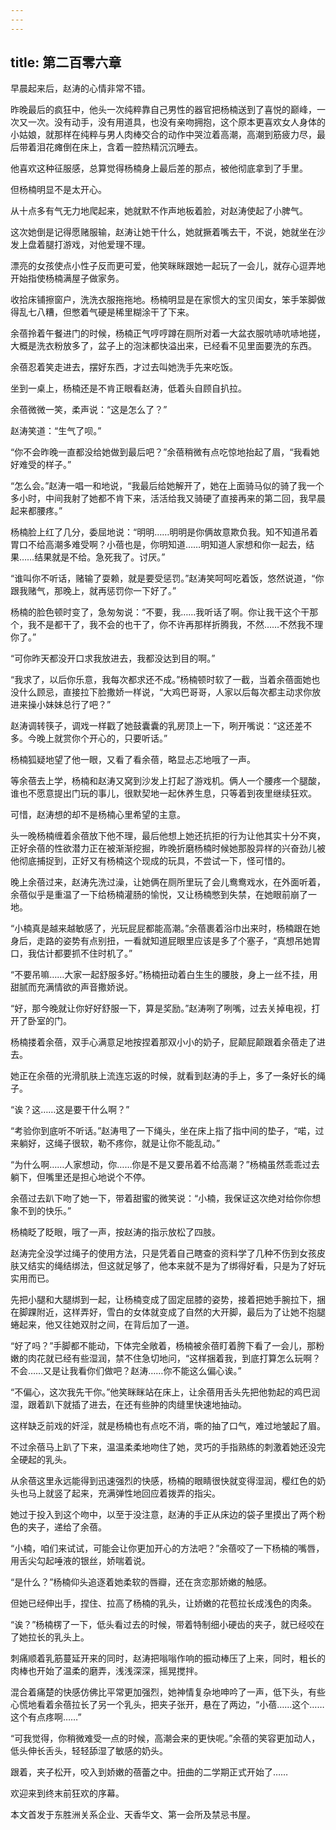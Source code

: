 ```yaml
---
---
---
```

title: 第二百零六章
---




早晨起来后，赵涛的心情非常不错。

昨晚最后的疯狂中，他头一次纯粹靠自己男性的器官把杨楠送到了喜悦的巅峰，一次又一次。没有动手，没有用道具，也没有亲吻拥抱，这个原本更喜欢女人身体的小姑娘，就那样在纯粹与男人肉棒交合的动作中哭泣着高潮，高潮到筋疲力尽，最后带着泪花瘫倒在床上，含着一腔热精沉沉睡去。

他喜欢这种征服感，总算觉得杨楠身上最后差的那点，被他彻底拿到了手里。

但杨楠明显不是太开心。

从十点多有气无力地爬起来，她就默不作声地板着脸，对赵涛使起了小脾气。

这次她倒是记得愿赌服输，赵涛让她干什么，她就撅着嘴去干，不说，她就坐在沙发上盘着腿打游戏，对他爱理不理。

漂亮的女孩使点小性子反而更可爱，他笑眯眯跟她一起玩了一会儿，就存心逗弄地开始指使杨楠满屋子做家务。

收拾床铺擦窗户，洗洗衣服拖拖地。杨楠明显是在家惯大的宝贝闺女，笨手笨脚做得乱七八糟，但憋着气硬是稀里糊涂干了下来。

余蓓拎着午餐进门的时候，杨楠正气哼哼蹲在厕所对着一大盆衣服吭哧吭哧地搓，大概是洗衣粉放多了，盆子上的泡沫都快溢出来，已经看不见里面要洗的东西。

余蓓忍着笑走进去，摆好东西，才过去叫她洗手先来吃饭。

坐到一桌上，杨楠还是不肯正眼看赵涛，低着头自顾自扒拉。

余蓓微微一笑，柔声说：“这是怎么了？”

赵涛笑道：“生气了呗。”

“你不会昨晚一直都没给她做到最后吧？”余蓓稍微有点吃惊地抬起了眉，“我看她好难受的样子。”

“怎么会。”赵涛一唱一和地说，“我最后给她解开了，她在上面骑马似的骑了我一个多小时，中间我射了她都不肯下来，活活给我又骑硬了直接再来的第二回，我早晨起来都腰疼。”

杨楠脸上红了几分，委屈地说：“明明……明明是你俩故意欺负我。知不知道吊着胃口不给高潮多难受啊？小蓓也是，你明知道……明知道人家想和你一起去，结果……结果就是不给。急死我了。讨厌。”

“谁叫你不听话，赌输了耍赖，就是要受惩罚。”赵涛笑呵呵吃着饭，悠然说道，“你跟我赌气，那晚上，就再惩罚你一下好了。”

杨楠的脸色顿时变了，急匆匆说：“不要，我……我听话了啊。你让我干这个干那个，我不是都干了，我不会的也干了，你不许再那样折腾我，不然……不然我不理你了。”

“可你昨天都没开口求我放进去，我都没达到目的啊。”

“我求了，以后你乐意，我每次都求还不成。”杨楠顿时软了一截，当着余蓓面她也没什么顾忌，直接拉下脸撒娇一样说，“大鸡巴哥哥，人家以后每次都主动求你放进来操小妹妹总行了吧？”

赵涛调转筷子，调戏一样戳了她鼓囊囊的乳房顶上一下，咧开嘴说：“这还差不多。今晚上就赏你个开心的，只要听话。”

杨楠狐疑地望了他一眼，又看了看余蓓，略显忐忑地哦了一声。

等余蓓去上学，杨楠和赵涛又窝到沙发上打起了游戏机。俩人一个腰疼一个腿酸，谁也不愿意提出门玩的事儿，很默契地一起休养生息，只等着到夜里继续狂欢。

可惜，赵涛想的却不是杨楠心里希望的主意。

头一晚杨楠缠着余蓓放下他不理，最后他想上她还抗拒的行为让他其实十分不爽，正好余蓓的性欲潜力正在被渐渐挖掘，昨晚折磨杨楠时候她那股异样的兴奋劲儿被他彻底捕捉到，正好又有杨楠这个现成的玩具，不尝试一下，怪可惜的。

晚上余蓓过来，赵涛先洗过澡，让她俩在厕所里玩了会儿鸯鸯戏水，在外面听着，余蓓似乎是重温了一下给杨楠灌肠的愉悦，又让杨楠憋到失禁，在她眼前崩了一地。

“小楠真是越来越敏感了，光玩屁屁都能高潮。”余蓓裹着浴巾出来时，杨楠跟在她身后，走路的姿势有点别扭，一看就知道屁眼里应该是多了个塞子，“真想吊她胃口，我估计都要抓不住时机了。”

“不要吊嘛……大家一起舒服多好。”杨楠扭动着白生生的腰肢，身上一丝不挂，用甜腻而充满情欲的声音撒娇说。

“好，那今晚就让你好好舒服一下，算是奖励。”赵涛咧了咧嘴，过去关掉电视，打开了卧室的门。

杨楠搂着余蓓，双手心满意足地按捏着那双小小的奶子，屁颠屁颠跟着余蓓走了进去。

她正在余蓓的光滑肌肤上流连忘返的时候，就看到赵涛的手上，多了一条好长的绳子。

“诶？这……这是要干什么啊？”

“考验你到底听不听话。”赵涛甩了一下绳头，坐在床上指了指中间的垫子，“喏，过来躺好，这绳子很软，勒不疼你，就是让你不能乱动。”

“为什么啊……人家想动，你……你是不是又要吊着不给高潮？”杨楠虽然乖乖过去躺下，但嘴里还是担心地说个不停。

余蓓过去趴下吻了她一下，带着甜蜜的微笑说：“小楠，我保证这次绝对给你你想象不到的快乐。”

杨楠眨了眨眼，哦了一声，按赵涛的指示放松了四肢。

赵涛完全没学过绳子的使用方法，只是凭着自己瞎查的资料学了几种不伤到女孩皮肤又结实的绳结绑法，但这就足够了，他本来就不是为了绑得好看，只是为了好玩实用而已。

先把小腿和大腿绑到一起，让杨楠变成了固定屈膝的姿势，接着把她手腕拉下，捆在脚踝附近，这样弄好，雪白的女体就变成了自然的大开脚，最后为了让她不抱腿蜷起来，他又往她双肘之间，在背后加了一道。

“好了吗？”手脚都不能动，下体完全敞着，杨楠被余蓓盯着胯下看了一会儿，那粉嫩的肉花就已经有些湿润，禁不住急切地问，“这样捆着我，到底打算怎么玩啊？不会……又是让我看你们做吧？赵涛……你不能这么偏心诶。”

“不偏心，这次我先干你。”他笑眯眯站在床上，让余蓓用舌头先把他勃起的鸡巴润湿，跟着趴下就插了进去，在还有些肿的肉缝里快速地抽动。

这样缺乏前戏的奸淫，就是杨楠也有点吃不消，嘶的抽了口气，难过地皱起了眉。

不过余蓓马上趴了下来，温温柔柔地吻住了她，灵巧的手指熟练的刺激着她还没完全硬起的乳头。

从余蓓这里永远能得到迅速强烈的快感，杨楠的眼睛很快就变得湿润，樱红色的奶头也马上就竖了起来，充满弹性地回应着拨弄的指尖。

她过于投入到这个吻中，以至于没注意，赵涛的手正从床边的袋子里摸出了两个粉色的夹子，递给了余蓓。

“小楠，咱们来试试，可能会让你更加开心的方法吧？”余蓓咬了一下杨楠的嘴唇，用舌尖勾起唾液的银丝，娇喘着说。

“是什么？”杨楠仰头追逐着她柔软的唇瓣，还在贪恋那娇嫩的触感。

但她已经伸出手，捏住、拉高了杨楠的乳头，让娇嫩的花苞拉长成浅色的肉条。

“诶？”杨楠楞了一下，低头看过去的时候，带着特制细小硬齿的夹子，就已经咬在了她拉长的乳头上。

刺痛顺着乳筋蔓延开来的同时，赵涛把嗡嗡作响的振动棒压了上来，同时，粗长的肉棒也开始了温柔的磨弄，浅浅深深，摇晃搅拌。

混合着痛楚的快感仿佛比平常更加强烈，她神情复杂地呻吟了一声，低下头，有些心慌地看着余蓓拉长了另一个乳头，把夹子张开，悬在了两边，“小蓓……这个……这个有点疼啊……”

“可我觉得，你稍微难受一点的时候，高潮会来的更快呢。”余蓓的笑容更加动人，低头伸长舌头，轻轻舔湿了敏感的奶头。

跟着，夹子松开，咬入到娇嫩的蓓蕾之中。扭曲的二学期正式开始了……

欢迎来到终末前狂欢的序幕。

本文首发于东胜洲关系企业、天香华文、第一会所及禁忌书屋。